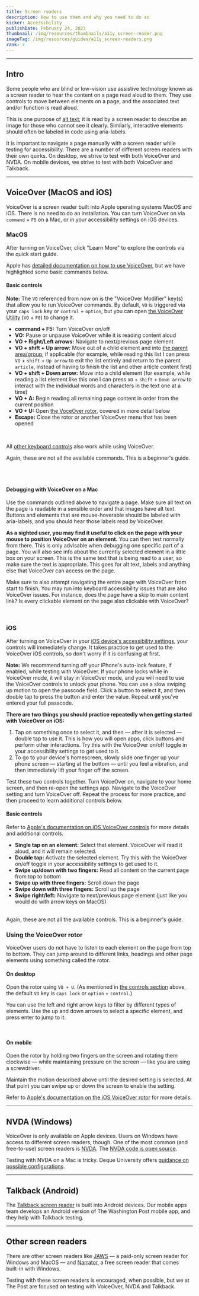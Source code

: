 ```yaml
---
title: Screen readers
description: How to use them and why you need to do so
kicker: Accessibility
publishDate: February 24, 2023
thumbnail: /img/resources/thumbnails/a11y_screen-reader.png
imageTag: /img/resources/guides/a11y_screen-readers.png
rank: 7
---
```


---

## Intro

Some people who are blind or low-vision use assistive technology known as a screen reader to hear the content on a page read aloud to them. They use controls to move between elements on a page, and the associated text and/or function is read aloud.

This is one purpose of [alt text](/resources/accessibility/alt-text); it is read by a screen reader to describe an image for those who cannot see it clearly. Similarly, interactive elements should often be labeled in code using aria-labels.

It is important to navigate a page manually with a screen reader while testing for accessibility. There are a number of different screen readers with their own quirks. On desktop, we strive to test with both VoiceOver and NVDA. On mobile devices, we strive to test with both VoiceOver and Talkback.

---

## VoiceOver (MacOS and iOS)

VoiceOver is a screen reader built into Apple operating systems MacOS and iOS. There is no need to do an installation. You can turn VoiceOver on via `command` + `F5` on a Mac, or in your accessibility settings on iOS devices.

### MacOS

After turning on VoiceOver, click "Learn More" to explore the controls via the quick start guide.

Apple has [detailed documentation on how to use VoiceOver](https://support.apple.com/guide/voiceover/welcome/mac), but we have highlighted some basic commands below.

#### Basic controls

**Note:** The `VO` referenced from now on is the "VoiceOver Modifier" key(s) that allow you to run VoiceOver commands. By default, `VO` is triggered via your `caps lock` key or `control` + `option`, but you can open [the VoiceOver Utility](https://support.apple.com/guide/voiceover/use-voiceover-utility-vo28017/10/mac/13.0) (`VO` + `F8`) to change it.

- **command + F5:** Turn VoiceOver on/off
- **VO:** Pause or unpause VoiceOver while it is reading content aloud
- **VO + Right/Left arrows:** Navigate to next/previous page element
- **VO + shift + Up arrow:** Move out of a child element and into [the parent area/group](https://support.apple.com/guide/voiceover/interact-with-areas-and-groups-vo24851/mac), if applicable (for example, while reading this list I can press `VO` + `shift` + `Up arrow` to exit the list entirely and return to the parent `article`, instead of having to finish the list and other article content first)
- **VO + shift + Down arrow:** Move into a child element (for example, while reading a list element like this one I can press `VO` + `shift` + `Down arrow` to interact with the individual words and characters in the text one at a time)
- **VO + A:** Begin reading all remaining page content in order from the current position
- **VO + U:** Open [the VoceOver rotor](#Using%20the%20VoiceOver%20rotor), covered in more detail below
- **Escape:** Close the rotor or another VoiceOver menu that has been opened
<br />

All [other keyboard controls](/resources/accessibility/keyboard-accessibility#How%20to%20navigate%20with%20a%20keyboard%20only) also work while using VoiceOver.

Again, these are not all the available commands. This is a beginner's guide. 

<br />
<Container>
  <Box css={{ display: "flex", justifyContent: "center", margin: "auto" }}>
    <InlineImage
      width={836}
      height={448}
      src="/images/voice-over.png"
      alt="Screenshot shows the VoiceOver popup that is displayed when someone enables VoiceOver on their Mac using the keyboard shortcut."
    />
  </Box>
</Container>
<br />

#### Debugging with VoiceOver on a Mac

Use the commands outlined above to navigate a page. Make sure all text on the page is readable in a sensible order and that images have alt text. Buttons and elements that are mouse-hoverable should be labeled with aria-labels, and you should hear those labels read by VoiceOver.

**As a sighted user, you may find it useful to click on the page with your mouse to position VoiceOver on an element.** You can then test normally from there. This is only advisable when debugging one specific part of a page. You will also see info about the currently selected element in a little box on your screen. This is the same text that is being read to a user, so make sure the text is appropriate. This goes for alt text, labels and anything else that VoiceOver can access on the page.

Make sure to also attempt navigating the entire page with VoiceOver from start to finish. You may run into keyboard accessibility issues that are also VoiceOver issues. For instance, does the page have a skip to main content link? Is every clickable element on the page also clickable with VoiceOver?

<Container>
  <Box css={{ display: "flex", justifyContent: "center", margin: "auto" }}>
    <InlineImage
      width={836}
      height={448}
      src="/images/voice-over-example.png"
      alt="Screenshot shows VoiceOver in use on a Washington Post article. A hyperlink on the page has a blue ring around it as it is currently in focus, and a box in the bottom left corner of the screen shows the link text that VoiceOver is reading aloud to the user."
    />
  </Box>
</Container>
<br />

### iOS

After turning on VoiceOver in your [iOS device's accessibility settings](https://support.apple.com/guide/iphone/turn-on-and-practice-voiceover-iph3e2e415f/16.0/ios/16.0), your controls will immediately change. It takes practice to get used to the VoiceOver iOS controls, so don't worry if it is confusing at first.

**Note:** We recommend turning off your iPhone's auto-lock feature, if enabled, while testing with VoiceOver. If your phone locks while in VoiceOver mode, it will stay in VoiceOver mode, and you will need to use the VoiceOver controls to unlock your phone. You can use a slow swiping up motion to open the passcode field. Click a button to select it, and then double tap to press the button and enter the value. Repeat until you've entered your full passcode.

**There are two things you should practice repeatedly when getting started with VoiceOver on iOS:**

1. Tap on something once to select it, and then — after it is selected — double tap to use it. This is how you will open apps, click buttons and perform other interactions. Try this with the VoiceOver on/off toggle in your accessibility settings to get used to it.
2. To go to your device's homescreen, slowly slide one finger up your phone screen — starting at the bottom — until you feel a vibration, and then immediately lift your finger off the screen.

Test these two controls together. Turn VoiceOver on, navigate to your home screen, and then re-open the settings app. Navigate to the VoiceOver setting and turn VoiceOver off. Repeat the process for more practice, and then proceed to learn additional controls below.

#### Basic controls

Refer to [Apple's documentation on iOS VoiceOver controls](https://support.apple.com/guide/iphone/learn-voiceover-gestures-iph3e2e2281/16.0/ios/16.0) for more details and additional controls.

- **Single tap on an element:** Select that element. VoiceOver will read it aloud, and it will remain selected.
- **Double tap:** Activate the selected element. Try this with the VoiceOver on/off toggle in your accessibility settings to get used to it.
- **Swipe up/down with two fingers:** Read all content on the current page from top to bottom
- **Swipe up with three fingers:** Scroll down the page
- **Swipe down with three fingers:** Scroll up the page
- **Swipe right/left:** Navigate to next/previous page element (just like you would do with arrow keys on MacOS)

<br />
Again, these are not all the available controls. This is a beginner's guide. 

### Using the VoiceOver rotor

VoiceOver users do not have to listen to each element on the page from top to bottom. They can jump around to different links, headings and other page elements using something called the rotor.

#### On desktop

Open the rotor using `VO + U`. (As mentioned in [the controls section](#Basic%20controls) above, the default `VO` key is `caps lock` or `option` + `control`.)

You can use the left and right arrow keys to filter by different types of elements. Use the up and down arrows to select a specific element, and press enter to jump to it.

<Container>
  <Box css={{ display: "flex", justifyContent: "center", margin: "auto" }}>
    <InlineImage
      width={836}
      height={448}
      src="/images/voice-over-rotor.png"
      alt="Screenshot shows the VoiceOver rotor in use on a Washington Post article. The VoiceOver box in the center of the screen shows a list of links on the page."
    />
  </Box>
</Container>

<br />

#### On mobile

Open the rotor by holding two fingers on the screen and rotating them clockwise — while maintaining pressure on the screen — like you are using a screwdriver.

Maintain the motion described above until the desired setting is selected. At that point you can swipe up or down the screen to enable the setting.

Refer to [Apple's documentation on the iOS VoiceOver rotor](https://support.apple.com/guide/iphone/control-voiceover-using-the-rotor-iph3e2e3a6d/16.0/ios/16.0) for more details.

---

## NVDA (Windows)

VoiceOver is only available on Apple devices. Users on Windows have access to different screen readers, though. One of the most common (and free-to-use) screen readers is [NVDA](https://www.nvaccess.org/download/). The [NVDA code is open source](https://github.com/nvaccess/nvda/).

Testing with NVDA on a Mac is tricky. Deque University offers [guidance on possible configurations](https://dequeuniversity.com/mac/windows-screen-readers).

---

## Talkback (Android)

The [Talkback screen reader](https://developer.android.com/guide/topics/ui/accessibility/testing#talkback) is built into Android devices. Our mobile apps team develops an Android version of The Washington Post mobile app, and they help with Talkback testing.

---

## Other screen readers

There are other screen readers like [JAWS](https://www.freedomscientific.com/products/software/jaws/) — a paid-only screen reader for Windows and MacOS — and [Narrator](https://support.microsoft.com/en-us/windows/complete-guide-to-narrator-e4397a0d-ef4f-b386-d8ae-c172f109bdb1), a free screen reader that comes built-in with Windows.

Testing with these screen readers is encouraged, when possible, but we at The Post are focused on testing with VoiceOver, NVDA and Talkback.
